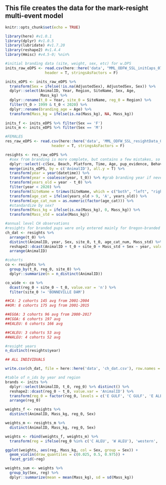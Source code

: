 
## This file creates the data for the mark-resight multi-event model 

```r
knitr::opts_chunk$set(echo = TRUE)
```

```r

library(here) #v1.0.1
library(dplyr) #v1.0.5
library(lubridate) #v1.7.20
library(reshape2) #v1.4.4
library(Hmisc) #v4.5-0; %nin%

```


```r

#initial branding data (site, weight, sex, etc) for w.DPS
inits_raw_eDPS <- read.csv(here::here('data', "MML_ODFW_SSL_initCaps_070122.csv"), 
                  header = T, stringsAsFactors = F)

inits_eDPS <- inits_raw_eDPS %>%
  transform(Sex = ifelse(!is.na(AdjustedSex), AdjustedSex, Sex)) %>%
  dplyr::select(AnimalID, Year, Region, SiteName, Sex, Age, 
                Mass_kg) %>%
  dplyr::rename(t_0 = Year, site_0 = SiteName, reg_0 = Region) %>%
  filter(t_0 > 1999 & t_0 < 2020) %>% 
  dplyr::rename(branding_age = Age) %>%
  transform(Mass_kg = ifelse(is.na(Mass_kg), NA, Mass_kg)) 
  
inits_f <- inits_eDPS %>% filter(Sex == 'F') 
inits_m <- inits_eDPS %>% filter(Sex == 'M') 

#FEMALES
res_raw_eDPS <- read.csv(here::here('data', 'MML_ODFW_SSL_resightData_070122.csv'), 
                     header = T, stringsAsFactors = F) 

resights <- res_raw_eDPS %>%
  #sex from branding is more complete, but contains a few mistakes, so use sex from resights 
  dplyr::select(-c(Sex, Beach, Platform, Time, Age, pup_evidence, Behavior)) %>% 
  merge(inits_eDPS, by = c('AnimalID'), all.y = T) %>% 
  transform(year = year(datetime)) %>% 
  transform(year = coalesce(year, t_0)) %>% #grab branding year if never resighted (and therefore no date in res_raw)
  transform(years_old = year - t_0) %>%
  filter(year < 2020) %>%
  transform(SiteName = trimws(SiteName, which = c("both", "left", "right"))) %>%
  transform(age_cat = ifelse(years_old > 9, 'A', years_old)) %>%
  transform(age_cat_num = as.numeric(factor(age_cat))) %>%
  #standardize by sex?
  transform(Mass_kg = ifelse(is.na(Mass_kg), 0, Mass_kg)) %>%
  transform(Mass_std = scale(Mass_kg)) 

#annual level CH observations
#resights for branded pups were only entered mainly for Oregon-branded individuals -- be mindful for inits
ch_dat <- resights %>% 
  arrange(t_0) %>% 
  distinct(AnimalID, year, Sex, site_0, t_0, age_cat_num, Mass_std) %>%
  reshape2::dcast(AnimalID + t_0 + site_0 + Mass_std + Sex ~ year, value.var = 'age_cat_num', fill = 12) %>%
  arrange(AnimalID)

#cohorts
co <- resights %>%
  group_by(t_0, reg_0, site_0) %>%
  dplyr::summarize(n = n_distinct(AnimalID))

co_wide <- co %>%
  dcast(reg_0 + site_0 ~ t_0, value.var = 'n') %>% 
  filter(site_0 != 'BONNEVILLE DAM')

##CA: 2 cohorts 145 avg from 2001-2004
##OR: 8 cohorts 175 avg from 2001-2015

##EGOA: 3 cohorts 96 avg from 2000-2017
##CGOA: 6 cohorts 197 avg
##EALEU: 6 cohorts 166 avg

##CALEU: 3 cohorts 53 avg
##WALEU: 4 cohorts 52 avg

#resight years
n_distinct(resights$year)

```

```r

## ALL INDIVIDUALS

write.csv(ch_dat, file = here::here('data', 'ch_dat.csv'), row.names = F)

```

```r

#table of n_ids by year and region
brands <- inits %>%
  dplyr::select(AnimalID, t_0, reg_0) %>% distinct() %>%
  reshape2::dcast(reg_0 ~ t_0, value.var = 'AnimalID') %>%
  transform(reg_0 = factor(reg_0, levels = c('E GULF', 'C GULF', 'E ALEU', 'C ALEU', 'W ALEU'))) %>%
  arrange(reg_0)

```

```r

weights_f <- resights %>%
  distinct(AnimalID, Mass_kg, reg_0, Sex)

weights_m <- resights_m %>%
  distinct(AnimalID, Mass_kg, reg_0, Sex)

weights <- rbind(weights_f, weights_m) %>%
  transform(reg = ifelse(reg_0 %in% c('C ALEU', 'W ALEU'), 'western', 'eastern'))

ggplot(weights, aes(reg, Mass_kg, col = Sex, group = Sex)) +
  geom_violin(draw_quantiles = c(0.025, 0.5, 0.975)) +
  facet_grid(~reg)

weights_sum <- weights %>%
  group_by(Sex, reg) %>%
  dplyr::summarize(mean = mean(Mass_kg), sd = sd(Mass_kg))

```

